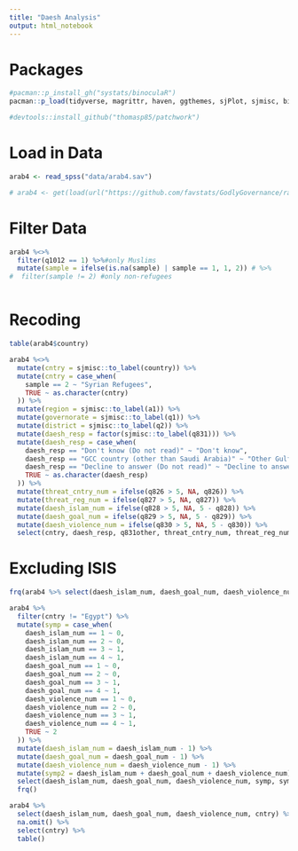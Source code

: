 ```yaml
---
title: "Daesh Analysis"
output: html_notebook
---
```


# Packages

```r
#pacman::p_install_gh("systats/binoculaR")
pacman::p_load(tidyverse, magrittr, haven, ggthemes, sjPlot, sjmisc, binoculaR, ggplot2, grid, gridExtra, gtable, cowplot, psych)

#devtools::install_github("thomasp85/patchwork")
```

# Load in Data

```r
arab4 <- read_spss("data/arab4.sav")

# arab4 <- get(load(url("https://github.com/favstats/GodlyGovernance/raw/master/data/arab4.Rdata")))

```



# Filter Data

```r
arab4 %<>%
  filter(q1012 == 1) %>%#only Muslims
  mutate(sample = ifelse(is.na(sample) | sample == 1, 1, 2)) # %>% 
#  filter(sample != 2) #only non-refugees



```

# Recoding

```r
table(arab4$country)

arab4 %<>% 
  mutate(cntry = sjmisc::to_label(country)) %>% 
  mutate(cntry = case_when(
    sample == 2 ~ "Syrian Refugees",
    TRUE ~ as.character(cntry)
  )) %>% 
  mutate(region = sjmisc::to_label(a1)) %>% 
  mutate(governorate = sjmisc::to_label(q1)) %>%
  mutate(district = sjmisc::to_label(q2)) %>% 
  mutate(daesh_resp = factor(sjmisc::to_label(q831))) %>% 
  mutate(daesh_resp = case_when(
    daesh_resp == "Don't know (Do not read)" ~ "Don't know",
    daesh_resp == "GCC country (other than Saudi Arabia)" ~ "Other Gulf country",
    daesh_resp == "Decline to answer (Do not read)" ~ "Decline to answer",
    TRUE ~ as.character(daesh_resp)
  )) %>% 
  mutate(threat_cntry_num = ifelse(q826 > 5, NA, q826)) %>% 
  mutate(threat_reg_num = ifelse(q827 > 5, NA, q827)) %>% 
  mutate(daesh_islam_num = ifelse(q828 > 5, NA, 5 - q828)) %>% 
  mutate(daesh_goal_num = ifelse(q829 > 5, NA, 5 - q829)) %>% 
  mutate(daesh_violence_num = ifelse(q830 > 5, NA, 5 - q830)) %>% 
  select(cntry, daesh_resp, q831other, threat_cntry_num, threat_reg_num, daesh_islam_num, daesh_goal_num, daesh_violence_num, wt)

```

# Excluding ISIS

```r
frq(arab4 %>% select(daesh_islam_num, daesh_goal_num, daesh_violence_num))

arab4 %>% 
  filter(cntry != "Egypt") %>% 
  mutate(symp = case_when(
    daesh_islam_num == 1 ~ 0,
    daesh_islam_num == 2 ~ 0,
    daesh_islam_num == 3 ~ 1,
    daesh_islam_num == 4 ~ 1,
    daesh_goal_num == 1 ~ 0,
    daesh_goal_num == 2 ~ 0,
    daesh_goal_num == 3 ~ 1,
    daesh_goal_num == 4 ~ 1,
    daesh_violence_num == 1 ~ 0,
    daesh_violence_num == 2 ~ 0,
    daesh_violence_num == 3 ~ 1,
    daesh_violence_num == 4 ~ 1,
    TRUE ~ 2
  )) %>%   
  mutate(daesh_islam_num = daesh_islam_num - 1) %>% 
  mutate(daesh_goal_num = daesh_goal_num - 1) %>% 
  mutate(daesh_violence_num = daesh_violence_num - 1) %>% 
  mutate(symp2 = daesh_islam_num + daesh_goal_num + daesh_violence_num)%>% 
  select(daesh_islam_num, daesh_goal_num, daesh_violence_num, symp, symp2) %>% 
  frq()

arab4 %>% 
  select(daesh_islam_num, daesh_goal_num, daesh_violence_num, cntry) %>% 
  na.omit() %>% 
  select(cntry) %>% 
  table()
```
